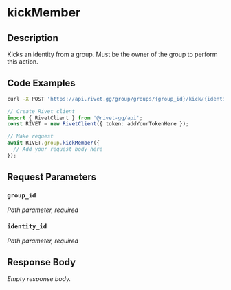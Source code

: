 

# kickMember

## Description

Kicks an identity from a group. Must be the owner of the group to perform this action.


## Code Examples

<CodeGroup title='Request' tag='POST' label='https://api.rivet.gg/group/groups/{group_id}/kick/{identity_id}'>

```bash {{ title: 'cURL' }}
curl -X POST 'https://api.rivet.gg/group/groups/{group_id}/kick/{identity_id}'
```

```ts
// Create Rivet client
import { RivetClient } from '@rivet-gg/api';
const RIVET = new RivetClient({ token: addYourTokenHere });

// Make request
await RIVET.group.kickMember({
  // Add your request body here
});
```

</CodeGroup>


## Request Parameters


### `group_id`

_Path parameter, required_





### `identity_id`

_Path parameter, required_





## Response Body

_Empty response body._
